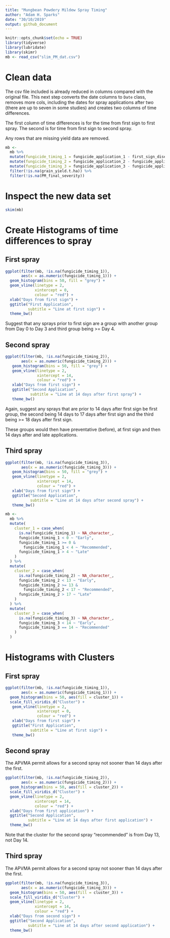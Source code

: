 ```yaml
---
title: "Mungbean Powdery Mildew Spray Timing"
author: "Adam H. Sparks"
date: "30/10/2019"
output: github_document
---
```


```r
knitr::opts_chunk$set(echo = TRUE)
library(tidyverse)
library(lubridate)
library(skimr)
mb <- read_csv("slim_PM_dat.csv")
```

# Clean data

The csv file included is already reduced in columns compared with the original file.
This next step converts the date columns to `Date` class, removes more cols, including the dates for spray applications after two (there are up to seven in some studies) and creates two columns of time differences.

The first column of time differences is for the time from first sign to first spray. The second is for time from first sign to second spray.

Any rows that are missing yield data are removed.


```r
mb <-
  mb %>%
  mutate(fungicide_timing_1 = fungicide_application_1 - first_sign_disease) %>%
  mutate(fungicide_timing_2 = fungicide_application_2 - fungicide_application_1) %>%
  mutate(fungicide_timing_3 = fungicide_application_3 - fungicide_application_2) %>%
  filter(!is.na(grain_yield.t.ha)) %>% 
  filter(!is.na(PM_final_severity))
```


# Inspect the new data set

```r
skim(mb)
```

# Create Histograms of time differences to spray

## First spray

```r
ggplot(filter(mb, !is.na(fungicide_timing_1)),
       aes(x = as.numeric(fungicide_timing_1))) +
  geom_histogram(bins = 50, fill = "grey") +
  geom_vline(linetype = 2,
             xintercept = 0,
             colour = "red") +
  xlab("Days from first sign") +
  ggtitle("First Application",
          subtitle = "Line at first sign") +
  theme_bw()
```

Suggest that any sprays prior to first sign are a group with another group from Day 0 to Day 3 and third group being >= Day 4.

## Second spray

```r
ggplot(filter(mb, !is.na(fungicide_timing_2)),
       aes(x = as.numeric(fungicide_timing_2))) +
   geom_histogram(bins = 50, fill = "grey") +
   geom_vline(linetype = 2,
              xintercept = 14,
              colour = "red") +
   xlab("Days from first sign") +
   ggtitle("Second Application",
           subtitle = "Line at 14 days after first spray") +
   theme_bw()
```

Again, suggest any sprays that are prior to 14 days after first sign be first group, the second being 14 days to 17 days after first sign and the third being >= 18 days after first sign.

These groups would then have preventative (before), at first sign and then 14 days after and late applications.


## Third spray

```r
ggplot(filter(mb, !is.na(fungicide_timing_3)),
       aes(x = as.numeric(fungicide_timing_3))) +
   geom_histogram(bins = 50, fill = "grey") +
   geom_vline(linetype = 2,
              xintercept = 14,
              colour = "red") +
   xlab("Days from first sign") +
   ggtitle("Second Application",
           subtitle = "Line at 14 days after second spray") +
   theme_bw()
```

```r
mb <-
  mb %>%
  mutate(
    cluster_1 = case_when(
      is.na(fungicide_timing_1) ~ NA_character_,
      fungicide_timing_1 < 0 ~ "Early",
      fungicide_timing_1 >= 0 &
        fungicide_timing_1 < 4 ~ "Recommended",
      fungicide_timing_1 > 4 ~ "Late"
    )
  ) %>%
  mutate(
    cluster_2 = case_when(
      is.na(fungicide_timing_2) ~ NA_character_,
      fungicide_timing_2 < 13 ~ "Early",
      fungicide_timing_2 >= 13 &
        fungicide_timing_2 < 17 ~ "Recommended",
      fungicide_timing_2 > 17 ~ "Late"
    )
  ) %>% 
  mutate(
    cluster_3 = case_when(
      is.na(fungicide_timing_3) ~ NA_character_,
      fungicide_timing_3 < 14 ~ "Early",
      fungicide_timing_3 == 14 ~ "Recommended"
    )
  )
```

# Histograms with Clusters

## First spray

```r
ggplot(filter(mb, !is.na(fungicide_timing_1)),
       aes(x = as.numeric(fungicide_timing_1))) +
  geom_histogram(bins = 50, aes(fill = cluster_1)) +
  scale_fill_viridis_d("Cluster") +
   geom_vline(linetype = 2,
              xintercept = 0,
              colour = "red") +
   xlab("Days from first sign") +
   ggtitle("First Application",
           subtitle = "Line at first sign") +
   theme_bw()
```

## Second spray

The APVMA permit allows for a second spray not sooner than 14 days after the first.

```r
ggplot(filter(mb, !is.na(fungicide_timing_2)),
       aes(x = as.numeric(fungicide_timing_2))) +
  geom_histogram(bins = 50, aes(fill = cluster_2)) +
  scale_fill_viridis_d("Cluster") +
  geom_vline(linetype = 2,
             xintercept = 14,
             colour = "red") +
  xlab("Days from first application") +
  ggtitle("Second Application",
          subtitle = "Line at 14 days after first application") +
  theme_bw()
```

Note that the cluster for the second spray "recommended" is from Day 13, not Day 14.


## Third spray

The APVMA permit allows for a second spray not sooner than 14 days after the first.

```r
ggplot(filter(mb, !is.na(fungicide_timing_3)),
       aes(x = as.numeric(fungicide_timing_3))) +
  geom_histogram(bins = 50, aes(fill = cluster_3)) +
  scale_fill_viridis_d("Cluster") +
  geom_vline(linetype = 2,
             xintercept = 14,
             colour = "red") +
  xlab("Days from second sign") +
  ggtitle("Second Application",
          subtitle = "Line at 14 days after second application") +
  theme_bw()
```

